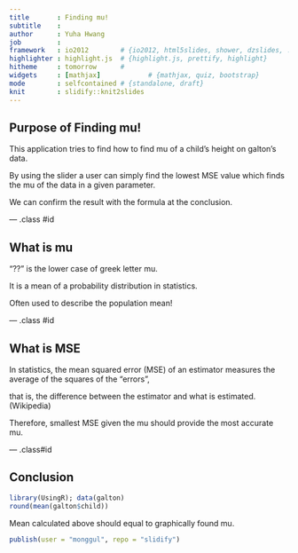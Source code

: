 ```yaml
---
title       : Finding mu!
subtitle    : 
author      : Yuha Hwang
job         : 
framework   : io2012        # {io2012, html5slides, shower, dzslides, ...}
highlighter : highlight.js  # {highlight.js, prettify, highlight}
hitheme     : tomorrow      # 
widgets     : [mathjax]            # {mathjax, quiz, bootstrap}
mode        : selfcontained # {standalone, draft}
knit        : slidify::knit2slides
---
```



## Purpose of Finding mu!

This application tries to find how to find mu of a child's height on galton's data.

By using the slider a user can simply find the lowest MSE value which finds the mu of the data in a given parameter.

We can confirm the result with the formula at the conclusion.




--- .class #id



## What is mu

"??" is the lower case of greek letter mu.

It is a mean of a probability distribution in statistics.

Often used to describe the population mean!


--- .class #id


## What is MSE

In statistics, the mean squared error (MSE) of an estimator measures the average of the squares of the "errors", 

that is, the difference between the estimator and what is estimated.(Wikipedia)

Therefore, smallest MSE given the mu should provide the most accurate mu.

--- .class#id

## Conclusion

```r
library(UsingR); data(galton)
round(mean(galton$child))
```

Mean calculated above should equal to graphically found mu.

```r
publish(user = "monggul", repo = "slidify")
```
